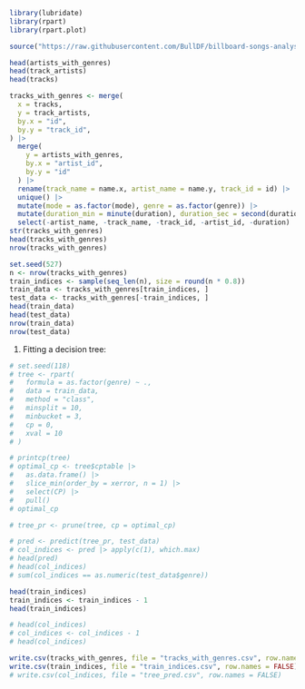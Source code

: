 
```r
library(lubridate)
library(rpart)
library(rpart.plot)
```

```r
source("https://raw.githubusercontent.com/BullDF/billboard-songs-analysis-with-spotify/main/ml_analysis/data_wrangling.R")
```

```r
head(artists_with_genres)
head(track_artists)
head(tracks)
```

```r
tracks_with_genres <- merge(
  x = tracks,
  y = track_artists,
  by.x = "id",
  by.y = "track_id",
) |>
  merge(
    y = artists_with_genres,
    by.x = "artist_id",
    by.y = "id"
  ) |>
  rename(track_name = name.x, artist_name = name.y, track_id = id) |>
  unique() |>
  mutate(mode = as.factor(mode), genre = as.factor(genre)) |>
  mutate(duration_min = minute(duration), duration_sec = second(duration)) |>
  select(-artist_name, -track_name, -track_id, -artist_id, -duration)
str(tracks_with_genres)
head(tracks_with_genres)
nrow(tracks_with_genres)
```

```r
set.seed(527)
n <- nrow(tracks_with_genres)
train_indices <- sample(seq_len(n), size = round(n * 0.8))
train_data <- tracks_with_genres[train_indices, ]
test_data <- tracks_with_genres[-train_indices, ]
head(train_data)
head(test_data)
nrow(train_data)
nrow(test_data)
```

1. Fitting a decision tree:

```r
# set.seed(118)
# tree <- rpart(
#   formula = as.factor(genre) ~ .,
#   data = train_data,
#   method = "class",
#   minsplit = 10,
#   minbucket = 3,
#   cp = 0,
#   xval = 10
# )
```

```r
# printcp(tree)
# optimal_cp <- tree$cptable |>
#   as.data.frame() |>
#   slice_min(order_by = xerror, n = 1) |>
#   select(CP) |>
#   pull()
# optimal_cp
```

```r
# tree_pr <- prune(tree, cp = optimal_cp)
```

```r
# pred <- predict(tree_pr, test_data)
# col_indices <- pred |> apply(c(1), which.max)
# head(pred)
# head(col_indices)
# sum(col_indices == as.numeric(test_data$genre))
```

```r
head(train_indices)
train_indices <- train_indices - 1
head(train_indices)

# head(col_indices)
# col_indices <- col_indices - 1
# head(col_indices)
```

```r
write.csv(tracks_with_genres, file = "tracks_with_genres.csv", row.names = FALSE)
write.csv(train_indices, file = "train_indices.csv", row.names = FALSE)
# write.csv(col_indices, file = "tree_pred.csv", row.names = FALSE)
```
